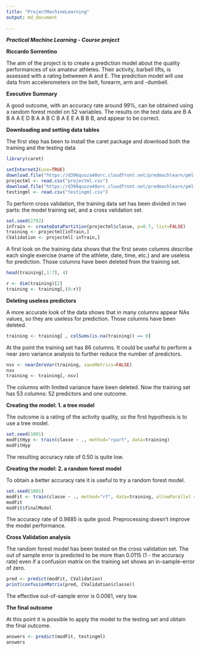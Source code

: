 ```yaml
---
title: "ProjectMachineLearning"
output: md_document
      
---
```


***Practical Machine Learning - Course project***

**Riccardo Sorrentino**

The aim of the project is to create a prediction model about the quality performances of six amateur athletes. Their activity, barbell lifts, is assessed with a rating betweeen A and E. The prediction model will use data from accelerometers on the belt, forearm, arm and -dumbell.

**Executive Summary**

A good outcome, with an accuracy rate around 99%, can be obtained using a random forest model on 52 variables. The results on the test data are B A B A A E D B A A B C B A E E A B B B, and appear to be correct.

**Downloading and setting data tables**

The first step has been to install the caret package and download both the training and the testing data
```r
library(caret)
```
```r
setInternet2(use=TRUE)
download.file("https://d396qusza40orc.cloudfront.net/predmachlearn/pml-training.csv", destfile="./projectml.csv")
projectml <- read.csv("projectml.csv")
download.file("https://d396qusza40orc.cloudfront.net/predmachlearn/pml-testing.csv", destfile="./testingml.csv")
testingml <- read.csv("testingml.csv")
```

To perform cross validation, the training data set has been divided in two parts: the model training set, and a cross validation set.

```r
set.seed(2702)
inTrain <- createDataPartition(projectml$classe, p=0.7, list=FALSE)
training <- projectml[inTrain,]
CValidation <- projectml[-inTrain,]
```

A first look on the training data shows that the first seven columns describe each single exercise (name of the athlete, date, time, etc.) and are useless for prediction. Those columns have been deleted from the training set.
```r
head(training[,1:7], 4)
```
```r
r <- dim(training)[2]
training <- training[,(8:r)]

```

**Deleting useless predictors**

A more accurate look of the data shows that in many columns appear NAs values, so they are useless for prediction. Those columns have been deleted.
```r
training <- training[ , colSums(is.na(training)) == 0]
```
At the point the training set has 86 columns. It could be useful to perform a near zero variance analysis to further reduce the number of predictors.
```r
nsv <- nearZeroVar(training, saveMetrics=FALSE)
nsv
training <- training[,-nsv]
```
The columns with limited variance have been deleted. Now the training set has 53 columns: 52 predictors and one outcome.

**Creating the model: 1. a tree model**

The outcome is a rating of the activity quality, so the first hypothesis is to use a tree model.
```r
set.seed(1001)
modFitHyp <- train(classe ~ ., method="rpart", data=training)
modFitHyp
```
The resulting accuracy rate of 0.50 is quite low.

**Creating the model: 2. a random forest model**

To obtain a better accuracy rate it is useful to try a random forest model.
```r
set.seed(1001)
modFit <- train(classe ~ ., method="rf", data=training, allowParallel = TRUE)
modFit
modFit$finalModel
```
The accuracy rate of 0.9885 is quite good. Preprocessing doesn't improve the model performance. 

**Cross Validation analysis**

The random forest model has been tested on the cross validation set. The out  of sample error is predicted to be more than 0.0115 (1 - the accuracy rate) even if a confusion matrix on the training set shows an in-sample-error of zero.

```r
pred <- predict(modFit, CValidation)
print(confusionMatrix(pred, CValidation$classe))
```
The effective out-of-sample error is 0.0061, very low.

**The final outcome**

At this point it is possible to apply the model to the testing set and obtain the final outcome.
```r
answers <- predict(modFit, testingml)
answers
```
